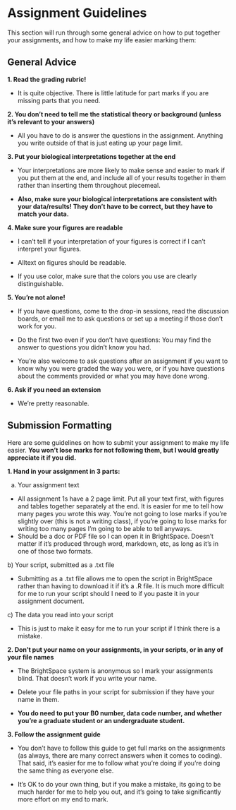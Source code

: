 # **Assignment Guidelines** {.unnumbered}

This section will run through some general advice on how to put together your assignments, and how to make my life easier marking them:

## General Advice

**1. Read the grading rubric!**

-   It is quite objective. There is little latitude for part marks if you are missing parts that you need.

**2. You don't need to tell me the statistical theory or background (unless it's relevant to your answers)**

-   All you have to do is answer the questions in the assignment. Anything you write outside of that is just eating up your page limit.

**3. Put your biological interpretations together at the end**

-   Your interpretations are more likely to make sense and easier to mark if you put them at the end, and include all of your results together in them rather than inserting them throughout piecemeal.

-   **Also, make sure your biological interpretations are consistent with your data/results! They don't have to be correct, but they have to match your data.**

**4. Make sure your figures are readable**

-   I can't tell if your interpretation of your figures is correct if I can't interpret your figures.

-   Alltext on figures should be readable.

-   If you use color, make sure that the colors you use are clearly distinguishable.

**5. You're not alone!**

-   If you have questions, come to the drop-in sessions, read the discussion boards, or email me to ask questions or set up a meeting if those don't work for you.

-   Do the first two even if you don't have questions: You may find the answer to questions you didn't know you had.

-   You're also welcome to ask questions after an assignment if you want to know why you were graded the way you were, or if you have questions about the comments provided or what you may have done wrong.

**6. Ask if you need an extension**

-   We're pretty reasonable.

## Submission Formatting

Here are some guidelines on how to submit your assignment to make my life easier. **You won't lose marks for not following them, but I would greatly appreciate it if you did.**

**1. Hand in your assignment in 3 parts:**

a)  Your assignment text

-   All assignment 1s have a 2 page limit. Put all your text first, with figures and tables together separately at the end. It is easier for me to tell how many pages you wrote this way. You're not going to lose marks if you're slightly over (this is not a writing class), if you're going to lose marks for writing too many pages I'm going to be able to tell anyways.
-   Should be a doc or PDF file so I can open it in BrightSpace. Doesn't matter if it's produced through word, markdown, etc, as long as it's in one of those two formats.

b\) Your script, submitted as a .txt file

-   Submitting as a .txt file allows me to open the script in BrightSpace rather than having to download it if it's a .R file. It is much more difficult for me to run your script should I need to if you paste it in your assignment document.

c\) The data you read into your script

-   This is just to make it easy for me to run your script if I think there is a mistake.

**2. Don't put your name on your assignments, in your scripts, or in any of your file names**

-   The BrightSpace system is anonymous so I mark your assignments blind. That doesn't work if you write your name.

-   Delete your file paths in your script for submission if they have your name in them.

-   **You do need to put your B0 number, data code number, and whether you're a graduate student or an undergraduate student.**

**3. Follow the assignment guide**

-   You don't have to follow this guide to get full marks on the assignments (as always, there are many correct answers when it comes to coding). That said, it's easier for me to follow what you're doing if you're doing the same thing as everyone else.

-   It's OK to do your own thing, but if you make a mistake, its going to be much harder for me to help you out, and it's going to take significantly more effort on my end to mark.
